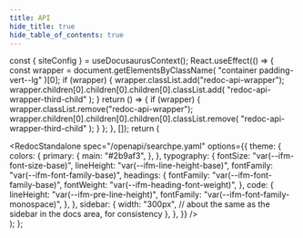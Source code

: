 ```yaml
---
title: API
hide_title: true
hide_table_of_contents: true
---
```



  const { siteConfig } = useDocusaurusContext();
  React.useEffect(() => {
    const wrapper = document.getElementsByClassName(
      "container padding-vert--lg"
    )[0];
    if (wrapper) {
      wrapper.classList.add("redoc-api-wrapper");
      wrapper.children[0].children[0].children[0].classList.add(
        "redoc-api-wrapper-third-child"
      );
    }
    return () => {
      if (wrapper) {
        wrapper.classList.remove("redoc-api-wrapper");
        wrapper.children[0].children[0].children[0].classList.remove(
          "redoc-api-wrapper-third-child"
        );
      }
    };
  }, []);
  return (
    <div>
      <RedocStandalone
        spec="/openapi/searchpe.yaml"
        options={{
          theme: {
            colors: {
              primary: {
                main: "#2b9af3",
              },
            },
            typography: {
              fontSize: "var(--ifm-font-size-base)",
              lineHeight: "var(--ifm-line-height-base)",
              fontFamily: "var(--ifm-font-family-base)",
              headings: {
                fontFamily: "var(--ifm-font-family-base)",
                fontWeight: "var(--ifm-heading-font-weight)",
              },
              code: {
                lineHeight: "var(--ifm-pre-line-height)",
                fontFamily: "var(--ifm-font-family-monospace)",
              },
            },
            sidebar: {
              width: "300px", // about the same as the sidebar in the docs area, for consistency
            },
          },
        }}
      />
    </div>
  );
};

<ApiReference />
